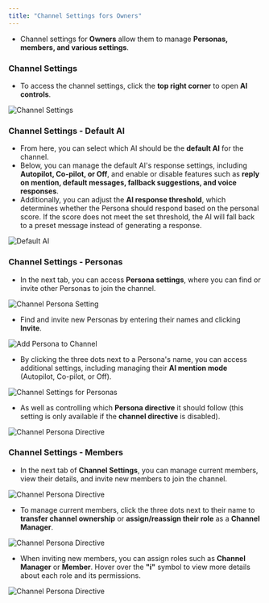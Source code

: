```yaml
---
title: "Channel Settings fors Owners"
---
```


- Channel settings for **Owners** allow them to manage **Personas, members, and various settings**.

### Channel Settings

- To access the channel settings, click the **top right corner** to open **AI controls**.

![Channel Settings](/images/channel13.png)


### Channel Settings - Default AI

- From here, you can select which AI should be the **default AI** for the channel.
- Below, you can manage the default AI's response settings, including **Autopilot, Co-pilot, or Off**, and enable or disable features such as **reply on mention, default messages, fallback suggestions, and voice responses**.  
- Additionally, you can adjust the **AI response threshold**, which determines whether the Persona should respond based on the personal score. If the score does not meet the set threshold, the AI will fall back to a preset message instead of generating a response.

![Default AI](/images/channel14.png)

### Channel Settings - Personas

- In the next tab, you can access **Persona settings**, where you can find or invite other Personas to join the channel.

![Channel Persona Setting](/images/channel15.png)

- Find and invite new Personas by entering their names and clicking **Invite**.

![Add Persona to Channel](/images/channel16.png)

- By clicking the three dots next to a Persona's name, you can access additional settings, including managing their **AI mention mode** (Autopilot, Co-pilot, or Off).  

![Channel Settings for Personas](/images/channel17.png)

- As well as controlling which **Persona directive** it should follow (this setting is only available if the **channel directive** is disabled).

![Channel Persona Directive](/images/channel18.png)

### Channel Settings - Members

- In the next tab of **Channel Settings**, you can manage current members, view their details, and invite new members to join the channel.

![Channel Persona Directive](/images/channel19.png)

- To manage current members, click the three dots next to their name to **transfer channel ownership** or **assign/reassign their role** as a **Channel Manager**.

![Channel Persona Directive](/images/channel20.png)

- When inviting new members, you can assign roles such as **Channel Manager** or **Member**. Hover over the **"i"** symbol to view more details about each role and its permissions.

![Channel Persona Directive](/images/channel21.png)










